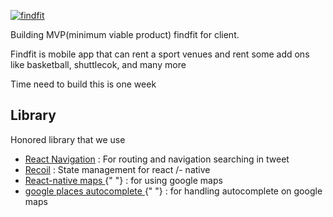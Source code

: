 [![findfit](https://res.cloudinary.com/marcomontalbano/image/upload/v1669075408/video_to_markdown/images/google-drive--1towBzRSTP8VFRSSk1kE2i6Qe6fTYHF5K-c05b58ac6eb4c4700831b2b3070cd403.jpg)](https://drive.google.com/file/d/1towBzRSTP8VFRSSk1kE2i6Qe6fTYHF5K/view?usp=sharing "findfit")

Building MVP(minimum viable product) findfit for client.

Findfit is mobile app that can rent a sport venues and rent some add ons like basketball, shuttlecok, and many more

Time need to build this is one week

## Library

Honored library that we use

<ul>
  <li>
    <a href="https://reactnavigation.org/">React Navigation</a> : For routing
    and navigation searching in tweet
  </li>
  <li>
    <a href="https://recoiljs.org/">Recoil</a> : State management for react /-
    native
  </li>
  <li>
    <a href="https://github.com/react-native-maps/react-native-maps">
      React-native maps
    </a>{" "}
    : for using google maps
  </li>
  <li>
    <a href="https://github.com/FaridSafi/react-native-google-places-autocomplete">
      google places autocomplete
    </a>{" "}
    : for handling autocomplete on google maps
  </li>
</ul>

